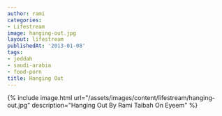 ```yaml
---
author: rami
categories:
- Lifestream
image: hanging-out.jpg
layout: lifestream
publishedAt: '2013-01-08'
tags:
- jeddah
- saudi-arabia
- food-porn
title: Hanging Out
---
```


{% include image.html url="/assets/images/content/lifestream/hanging-out.jpg" description="Hanging Out By Rami Taibah On Eyeem" %}